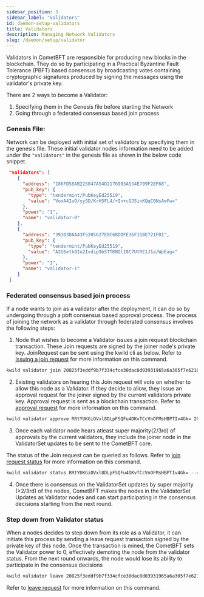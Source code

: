 ```yaml
---
sidebar_position: 3
sidebar_label: "Validators"
id: daemon-setup-validators
title: Validators
description: Managing Network Validators
slug: /daemon/setup/validator
---
```


Validators in CometBFT are responsible for producing new blocks in the blockchain. They do so by participating in a Practical Byzantine Fault Tolerance (PBFT) based consensus by broadcasting votes containing cryptographic signatures produced by signing the messages using the validator's private key. 

There are 2 ways to become a Validator:
1. Specifying them in the Genesis file before starting the Network
2. Going through a federated consensus based join process

### Genesis File:
Network can be deployed with initial set of validators by specifying them in the genesis file. These initial validator nodes information need to be added under the `"validators"` in the genesis file as shown in the below code snippet. 

```json
 "validators": [
    {
      "address": "186FD58AB225847A54D2176993A534E799F28F68",
      "pub_key": {
        "type": "tendermint/PubKeyEd25519",
        "value": "VoxA4IoO/yySD/KrH5FL4/+In+cGJSinKQqC0NsAmFw="
      },
      "power": "1",
      "name": "validator-0"
    },
    {
      "address": "39303DAA43F5205627E0C6BDDFE36F11BE721F01",
      "pub_key": {
        "type": "tendermint/PubKeyEd25519",
        "value": "A2U6etk0Io2Ixdip9b5TTKNOlI8C7UtRE1J1a/WpEag="
      },
      "power": "1",
      "name": "validator-1"
    }
 ]
```


### Federated consensus based join process

If a node wants to join as a validator after the deployment, it can do so by undergoing through a pbft consensus based approval process. The process of joining the network as a validator through federated consensus involves the following steps:

1. Node that wishes to become a Validator issues a join request blockchain transaction. These Join requests are signed by the joiner node's private key. JoinRequest can be sent using the kwild cli as below. Refer to [Issuing a join request](../cli/validator.mdx#join-request) for more information on this command.
```bash
kwild validator join 20825f3eddf9b7f334cfce30dac8d03931965a6a305f7e62185db026d34198ccdfed8973a7c385a320528a7b131418fc57813ae8841dacc0cc6ecf34631f4409 10 --config "path/to/my/config.toml"
```

2. Existing validators on hearing this Join request will vote on whether to allow this node as a Validator. If they decide to allow, they issue an approval request for the joiner signed by the current validators private key. Approval request is sent as a blockchain transaction. Refer to [approval request](../cli/validator.mdx#approval-request) for more information on this command.
```bash
kwild validator approve RRtYUKGiOVxl8DLpFSQFu4DKvTCcVnOFMsHBPTIv4Gk= 20825f3eddf9b7f334cfce30dac8d03931965a6a305f7e62185db026d34198ccdfed8973a7c385a320528a7b131418fc57813ae8841dacc0cc6ecf34631f4409 --config "path/to/my/config.toml"
```

3. Once each validator node hears atleast super majority(2/3rd) of approvals by the current validators, they include the joiner node in the ValidatorSet updates to be sent to the CometBFT core. 

The status of the Join request can be queried as follows. Refer to [join request status](../cli/validator.mdx#join-request-status) for more information on this command.
```bash
kwild validator status RRtYUKGiOVxl8DLpFSQFu4DKvTCcVnOFMsHBPTIv4Gk= --config "path/to/my/config.toml"
```

4. Once there is consensus on the ValidatorSet updates by super majority (>2/3rd) of the nodes, CometBFT makes the nodes in the ValidatorSet Updates as Validator nodes and can start participating in the consensus decisions starting from the next round. 


### Step down from Validator status
When a nodes decides to step down from its role as a Validator, it can initiate this process by sending a leave request transaction signed by the private key of this node. Once the transaction is mined, the CometBFT sets the Validator power to 0, effectively demoting the node from the validator status. From the next round onwards, the node would lose its ability to participate in the consensus decisions
```bash title="Leave request"
kwild validator leave 20825f3eddf9b7f334cfce30dac8d03931965a6a305f7e62185db026d34198ccdfed8973a7c385a320528a7b131418fc57813ae8841dacc0cc6ecf34631f4409 --config "path/to/my/config.toml"
```
Refer to [leave request](../cli/validator.mdx#leave-request) for more information on this command.